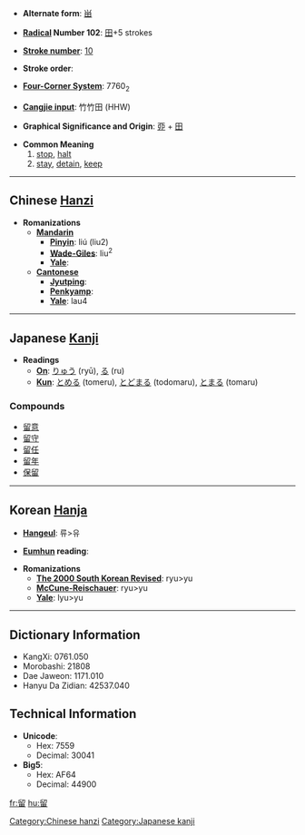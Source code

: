 * '''Alternate form''': [[畄]]

* '''[[Wiktionary:Chinese radical index| Radical]] Number 102''': [[Wiktionary:Chinese radical index 田|田]]+5 strokes

* '''[[Wiktionary:Chinese total strokes index|Stroke number]]''': [[Wiktionary:Chinese total strokes index 10|10]]

* '''Stroke order''': 

* '''[[Wiktionary:Chinese four corner index|Four-Corner System]]''': 7760<sub>2</sub>

* '''[[Wiktionary:Chinese Cangjie index|Cangjie input]]''': 竹竹田 (HHW)

* '''Graphical Significance and Origin''': [[丣]] + [[田]]

* '''Common Meaning'''
*# [[stop]], [[halt]]
*# [[stay]], [[detain]], [[keep]]


----

== Chinese [[Hanzi]] ==

* '''Romanizations'''
** '''[[Mandarin]]'''
*** '''[[Pinyin]]''': liú (liu2)
*** '''[[Wade-Giles]]''': liu<sup>2</sup>
*** '''[[Yale]]''': 
** '''[[Cantonese]]'''
*** '''[[Jyutping]]''':
*** '''[[Penkyamp]]''': 
*** '''[[Yale]]''': lau4


----

== Japanese [[Kanji]] ==

* '''Readings'''
** '''[[On]]''': [[りゅう]] (ryū), [[る]] (ru)
** '''[[Kun]]''': [[とめる]] (tomeru), [[とどまる]] (todomaru), [[とまる]] (tomaru)

===Compounds===
*[[留意]]
*[[留守]]
*[[留任]]
*[[留年]]
*[[保留]]

----

== Korean [[Hanja]] ==

* '''[[Hangeul]]''': 류>유

* '''[[Eumhun]] reading''': 

* '''Romanizations'''
** '''[[The 2000 South Korean Revised Romanization|The 2000 South Korean Revised]]''': ryu>yu
** '''[[McCune-Reischauer]]''': ryu>yu
** '''[[Yale]]''': lyu>yu

----

== Dictionary Information ==

* KangXi: 0761.050
* Morobashi: 21808
* Dae Jaweon: 1171.010
* Hanyu Da Zidian: 42537.040

== Technical Information ==

* '''Unicode''':
** Hex: 7559
** Decimal: 30041
* '''Big5''':
** Hex: AF64
** Decimal: 44900

[[Category:Chinese hanzi]]
[[Category:Japanese kanji]]

[[fr:留]]
[[hu:留]]